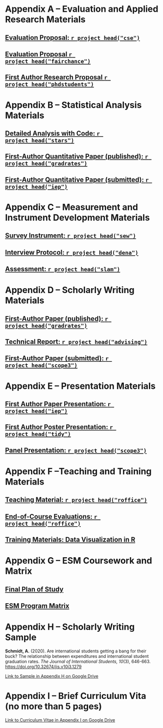 

# Appendix A – Evaluation and Applied Research Materials

## [Evaluation Proposal: `r project_head("cse")`](https://drive.google.com/file/d/1PY7MQI44gSy9dnfB0gKz4tuHCTp4ApxS/view?usp=sharing)

<!-- ```{r echo=FALSE, results='asis'} -->
<!-- newpage(13) -->
<!-- ``` -->

## [Evaluation Proposal `r project_head("fairchance")`](https://drive.google.com/file/d/1l0DQb3vqV87Gukmxta9M9tG37GfbkESf/view?usp=sharing)


<!--  ```{r echo=FALSE, results='asis'} -->
<!--  newpage(48) -->
<!--  ``` -->

## [First Author Research Proposal `r project_head("phdstudents")`](https://drive.google.com/file/d/1NFmD_RAIHE0ndhtLfjGP8dnce94HBZCO/view?usp=sharing)

<!-- ```{r echo=FALSE, results='asis'} -->
<!-- newpage(29) -->
<!-- ``` -->


# Appendix B – Statistical Analysis Materials

## [Detailed Analysis with Code: `r project_head("stars")`](https://drive.google.com/file/d/1pudKUHr2NifTETcYhB6P4xO6pH5gZPAu/view?usp=sharing)


<!-- ```{r echo=FALSE, results='asis'} -->
<!-- newpage(27) -->
<!-- ``` -->

## [First-Author Quantitative Paper (published): `r project_head("gradrates")`](https://drive.google.com/file/d/1YvRgqdRBKkphai9J6iELDzpYmfQlTbbb/view?usp=sharing)

<!-- ```{r echo=FALSE, results='asis'} -->
<!-- newpage(18) -->
<!-- ``` -->

## [First-Author Quantitative Paper (submitted): `r project_head("iep")`](https://drive.google.com/file/d/1kMfTejCqjfdoJlSCiDX8tNoHPaimrkrP/view?usp=sharing)


<!-- ```{r echo=FALSE, results='asis'} -->
<!-- newpage(36) -->
<!-- ``` -->


# Appendix C – Measurement and Instrument Development Materials

## [Survey Instrument: `r project_head("sew")`](https://drive.google.com/file/d/1ogXJLEvtxLhulF43UTEW-HG_W-9xyjuc/view?usp=sharing)


## [Interview Protocol: `r project_head("dena")`](https://drive.google.com/file/d/1fLIQ0j286_w_BKXgR-72LWojv1_MpRnP/view?usp=sharing)

<!-- ```{r echo=FALSE, results='asis'} -->
<!--  newpage(4) -->
<!-- ``` -->


## [Assessment: `r project_head("slam")`](https://drive.google.com/file/d/1fLIQ0j286_w_BKXgR-72LWojv1_MpRnP/view?usp=sharing)

<!-- ```{r echo=FALSE, results='asis'} -->
<!-- newpage(31) -->
<!-- ``` -->


# Appendix D – Scholarly Writing Materials

## [First-Author Paper (published): `r project_head("gradrates")`](https://drive.google.com/file/d/1b7stdOscVnYz0Wm0xZwGheC2gpmaPTly/view?usp=sharing)

<!-- ```{r echo=FALSE, results='asis'} -->
<!-- newpage(18) -->
<!-- ``` -->


## [Technical Report: `r project_head("advising")`](https://drive.google.com/file/d/1CViycBnroU8at2IbfRBjh6sFWLP7MH0r/view?usp=sharing)

<!-- ```{r echo=FALSE, results='asis'} -->
<!-- newpage(34) -->
<!-- ``` -->

## [First-Author Paper (submitted): `r project_head("scope3")`](https://drive.google.com/file/d/1wVHWCv70lmPHgvU6YqzrA2kXzu-_kjhe/view?usp=sharing)

<!-- ```{r echo=FALSE, results='asis'} -->
<!-- newpage(47) -->
<!-- ``` -->


# Appendix E – Presentation Materials

## [First Author Paper Presentation: `r project_head("iep")`](https://drive.google.com/file/d/1z0FuhcNmtdiEvn7jkPjpwfo12oprFaO6/view?usp=sharing)

<!-- ```{r echo=FALSE, results='asis'} -->
<!-- newpage(1) -->
<!-- ``` -->

## [First Author Poster Presentation: `r project_head("tidy")`](https://drive.google.com/file/d/1YolWVaplCzojN_S1qeEgbgIT3Y20W4Qx/view?usp=sharing)

<!-- ```{r echo=FALSE, results='asis'} -->
<!-- newpage(1) -->
<!-- ``` -->

## [Panel Presentation: `r project_head("scope3")`](https://drive.google.com/file/d/1iDIHeLxOi6vQYCb2-iu8DR8FlXcShfAa/view?usp=sharing)

<!-- ```{r echo=FALSE, results='asis'} -->
<!-- newpage(6) -->
<!-- ``` -->


# Appendix F –Teaching and Training Materials

## [Teaching Material: `r project_head("roffice")`](https://drive.google.com/file/d/1aVtZsuhUUHYVYmJET9Jp_tEUbO9epz27/view?usp=sharing)

<!-- ```{r echo=FALSE, results='asis'} -->
<!-- newpage(24) -->
<!-- ``` -->

## [End-of-Course Evaluations: `r project_head("roffice")`](https://drive.google.com/file/d/1jjHex_OnxVpWjzjZpXquyyn0V84f9vzY/view?usp=sharing)

<!-- ```{r echo=FALSE, results='asis'} -->
<!-- newpage(2) -->
<!-- ``` -->


## [Training Materials: Data Visualization in R](https://drive.google.com/file/d/1f2vUg4ciLFmSGfj3TKnkKNyoa2iBu9lD/view?usp=sharing)

<!-- ```{r echo=FALSE, results='asis'} -->
<!-- newpage(7) -->
<!-- ``` -->


# Appendix G – ESM Coursework and Matrix

## [Final Plan of Study](https://drive.google.com/file/d/1dQffaRe3ot5yjEVe46Wq2ZRP3SLkwX74/view?usp=sharing)

## [ESM Program Matrix](https://drive.google.com/file/d/1b6dCK3ATfQ4Ns2Ng2ml4qCd9ENdzu3sz/view?usp=sharing)


<!-- ```{r echo=FALSE, results='asis'} -->
<!-- newpage(2) -->
<!-- ``` -->



# Appendix H – Scholarly Writing Sample

:::{custom-style="citation"}
**Schmidt, A.** (2020). Are international students getting a bang for their buck? The relationship between expenditures and international student graduation rates. *The Journal of International Students, 10*(3), 646-663. <https://doi.org/10.32674/jis.v10i3.1279>
:::

[Link to Sample in Appendix H on Google Drive](https://drive.google.com/file/d/1MiVkyzl4HsQpJBMsdIUJzrOYa8UuD4ma/view?usp=sharing)

# Appendix I – Brief Curriculum Vita (no more than 5 pages)

[Link to Curriculum Vitae in Appendix I on Google Drive](https://drive.google.com/file/d/1Z5nrVg9D-nSeenIvl-8scrD_UoqDvBrT/view?usp=sharing)
